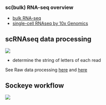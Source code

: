 ### sc(bulk) RNA-seq overview

-   [bulk RNA-seq](https://www.youtube.com/watch?v=tlf6wYJrwKY&ab_channel=StatQuestwithJoshStarmer)
-   [single-cell RNAseq by 10x Genomics](https://www.youtube.com/watch?v=9YXRoaQyixQ&ab_channel=10xGenomics)

## scRNAseq data processing

<img src="https://www.sc-best-practices.org/_images/overview_raw_data_processing.jpg"/>

-   determine the string of letters of each read

See Raw data processing [here](https://www.sc-best-practices.org/introduction/raw_data_processing.html) and [here](https://biocellgen-public.svi.edu.au/mig_2019_scrnaseq-workshop/processing-raw-scrna-seq-data.html)

## Sockeye workflow

<img src="docs/gitflow.png"/>
